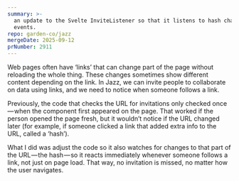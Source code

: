 ```yaml
---
summary: >-
  an update to the Svelte InviteListener so that it listens to hash change
  events.
repo: garden-co/jazz
mergeDate: 2025-09-12
prNumber: 2911
---
```

Web pages often have ‘links’ that can change part of the page without reloading the whole thing. These changes sometimes show different content depending on the link. In Jazz, we can invite people to collaborate on data using links, and we need to notice when someone follows a link.

Previously, the code that checks the URL for invitations only checked once — when the component first appeared on the page. That worked if the person opened the page fresh, but it wouldn’t notice if the URL changed later (for example, if someone clicked a link that added extra info to the URL, called a ‘hash’).

What I did was adjust the code so it also watches for changes to that part of the URL — the hash — so it reacts immediately whenever someone follows a link, not just on page load. That way, no invitation is missed, no matter how the user navigates.
